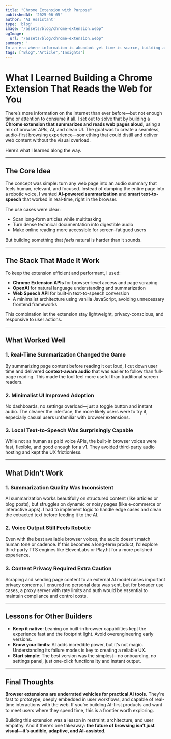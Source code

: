```yaml
---
title: "Chrome Extension with Purpose"
publishedAt: '2025-06-05'
author: 'AI Assistant'
type: 'blog'
image: "/assets/blog/chrome-extension.webp"
ogImage:
  url: "/assets/blog/chrome-extension.webp"
summary: '
In an era where information is abundant yet time is scarce, building a Chrome extension that reads the web for you seemed like a brilliant idea.'
tags: ["Blog","Article","Insights"]
---
```

 # What I Learned Building a Chrome Extension That Reads the Web for You

There’s more information on the internet than ever before—but not enough time or attention to consume it all. I set out to solve that by building a **Chrome extension that summarizes and reads web pages aloud**, using a mix of browser APIs, AI, and clean UI. The goal was to create a seamless, audio-first browsing experience—something that could distill and deliver web content without the visual overload.

Here’s what I learned along the way.

---

## The Core Idea

The concept was simple: turn any web page into an audio summary that feels human, relevant, and focused. Instead of dumping the entire page into a robotic voice, I wanted **AI-powered summarization** and **smart text-to-speech** that worked in real-time, right in the browser.

The use cases were clear:

- Scan long-form articles while multitasking  
- Turn dense technical documentation into digestible audio  
- Make online reading more accessible for screen-fatigued users  

But building something that *feels* natural is harder than it sounds.

---

## The Stack That Made It Work

To keep the extension efficient and performant, I used:

- **Chrome Extension APIs** for browser-level access and page scraping  
- **OpenAI** for natural language understanding and summarization  
- **Web Speech API** for built-in text-to-speech conversion  
- A minimalist architecture using vanilla JavaScript, avoiding unnecessary frontend frameworks  

This combination let the extension stay lightweight, privacy-conscious, and responsive to user actions.

---

## What Worked Well

### 1. **Real-Time Summarization Changed the Game**

By summarizing page content before reading it out loud, I cut down user time and delivered **context-aware audio** that was easier to follow than full-page reading. This made the tool feel more useful than traditional screen readers.

### 2. **Minimalist UI Improved Adoption**

No dashboards, no settings overload—just a toggle button and instant audio. The cleaner the interface, the more likely users were to try it, especially casual users unfamiliar with browser extensions.

### 3. **Local Text-to-Speech Was Surprisingly Capable**

While not as human as paid voice APIs, the built-in browser voices were fast, flexible, and good enough for a v1. They avoided third-party audio hosting and kept the UX frictionless.

---

## What Didn't Work

### 1. **Summarization Quality Was Inconsistent**

AI summarization works beautifully on structured content (like articles or blog posts), but struggles on dynamic or noisy pages (like e-commerce or interactive apps). I had to implement logic to handle edge cases and clean the extracted text before feeding it to the AI.

### 2. **Voice Output Still Feels Robotic**

Even with the best available browser voices, the audio doesn’t match human tone or cadence. If this becomes a long-term product, I’d explore third-party TTS engines like ElevenLabs or Play.ht for a more polished experience.

### 3. **Content Privacy Required Extra Caution**

Scraping and sending page content to an external AI model raises important privacy concerns. I ensured no personal data was sent, but for broader use cases, a proxy server with rate limits and auth would be essential to maintain compliance and control costs.

---

## Lessons for Other Builders

- **Keep it native**: Leaning on built-in browser capabilities kept the experience fast and the footprint light. Avoid overengineering early versions.
- **Know your limits**: AI adds incredible power, but it’s not magic. Understanding its failure modes is key to creating a reliable UX.
- **Start simple**: The best version was the simplest—no onboarding, no settings panel, just one-click functionality and instant output.

---

## Final Thoughts

**Browser extensions are underrated vehicles for practical AI tools.** They're fast to prototype, deeply embedded in user workflows, and capable of real-time interactions with the web. If you’re building AI-first products and want to meet users where they spend time, this is a frontier worth exploring.

Building this extension was a lesson in restraint, architecture, and user empathy. And if there’s one takeaway: **the future of browsing isn’t just visual—it’s audible, adaptive, and AI-assisted**.

